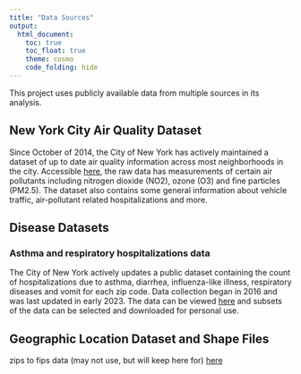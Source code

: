 ```yaml
---
title: "Data Sources"
output: 
  html_document:
    toc: true
    toc_float: true
    theme: cosmo
    code_folding: hide
---
```


This project uses publicly available data from multiple sources in its analysis.

## New York City Air Quality Dataset

Since October of 2014, the City of New York has actively maintained a dataset of up to date air quality information across most neighborhoods in the city. Accessible [here](https://data.cityofnewyork.us/Environment/Air-Quality/c3uy-2p5r), the raw data has measurements of certain air pollutants including nitrogen dioxide (NO2), ozone (O3) and fine particles (PM2.5). The dataset also contains some general information about vehicle traffic, air-pollutant related hospitalizations and more.

## Disease Datasets

### Asthma and respiratory hospitalizations data

The City of New York actively updates a public dataset containing the count of hospitalizations due to asthma, diarrhea, influenza-like illness, respiratory diseases and vomit for each zip code. Data collection began in 2016 and was last updated in early 2023. The data can be viewed [here](https://a816-health.nyc.gov/hdi/epiquery/visualizations?PageType=ps&PopulationSource=Syndromic) and subsets of the data can be selected and downloaded for personal use.

## Geographic Location Dataset and Shape Files

zips to fips data (may not use, but will keep here for)
[here](https://data.ny.gov/Government-Finance/New-York-State-ZIP-Codes-County-FIPS-Cross-Referen/juva-r6g2/data)

